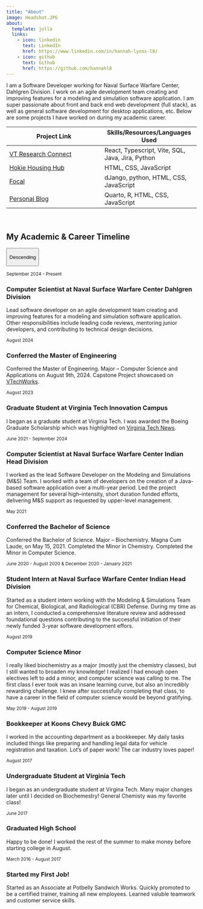 ---
title: "About"
image: Headshot.JPG
about:
  template: jolla
  links:
    - icon: linkedin
      text: LinkedIn
      href: https://www.linkedin.com/in/hannah-lyons-l8/
    - icon: github
      text: Github
      href: https://github.com/hannahl8
---

I am a Software Developer working for Naval Surface Warfare Center, Dahlgren Division. I work on an agile development team creating and improving features for a modeling and simulation software application. I am super passionate about front and back end web development (full stack), as well as general software development for desktop applications, etc. Below are some projects I have worked on during my academic career.

| Project Link | Skills/Resources/Languages Used |
|------------------------------------|------------------------------------|
| <a href="https://vtechworks.lib.vt.edu/items/257d0d9b-75f5-44b6-ac2d-b108a663a166" target="_blank">VT Research Connect</a> | React, Typescript, Vite, SQL, Java, Jira, Python |
| <a href="https://people.cs.vt.edu/hannahl8/BIT4484/hokiehousinghub/base.html" target="_blank">Hokie Housing Hub</a> | HTML, CSS, JavaScript |
| <a href="https://people.cs.vt.edu/hannahl8/cs5774/project3/homesignedout.html" target="_blank">Focal</a> | dJango, python, HTML, CSS, JavaScript |
| <a href="https://hannahl8.github.io/blog.html">Personal Blog</a> | Quarto, R, HTML, CSS, JavaScript |

<br>

## My Academic & Career Timeline

<div>

::: center-button
<button class="btn btn-primary" id="toggle-btn" onclick="toggleTimelineOrder()">

Descending

</button>
:::

::::::::::::::::::::::::: {#timeline .timeline}
:::: {.timeline-item .left}
::: timeline-content
<small>September 2024 - Present</small>

<h3>Computer Scientist at Naval Surface Warfare Center Dahlgren Division</h3>

<p>Lead software developer on an agile development team creating and improving features for a modeling and simulation software application. Other responsibilities include leading code reviews, mentoring junior developers, and contributing to technical design decisions.</p>
:::
::::

:::: {.timeline-item .right}
::: timeline-content
<small>August 2024</small>

<h3>Conferred the Master of Engineering</h3>

<p>Conferred the Master of Engineering. Major – Computer Science and Applications on August 9th, 2024. Capstone Project showcased on <a href="https://vtechworks.lib.vt.edu/items/257d0d9b-75f5-44b6-ac2d-b108a663a166" target="_blank">VTechWorks</a>.</p>
:::
::::

:::: {.timeline-item .left}
::: timeline-content
<small>August 2023</small>

<h3>Graduate Student at Virginia Tech Innovation Campus</h3>

<p>I began as a graduate student at Virginia Tech. I was awarded the Boeing Graduate Scholarship which was highlighted on <a href="https://news.vt.edu/articles/2023/09/innovation-campus-boeing-scholars-2023.html" target="_blank">Virginia Tech News</a>.</p>
:::
::::

:::: {.timeline-item .right}
::: timeline-content
<small>June 2021 - September 2024</small>

<h3>Computer Scientist at Naval Surface Warfare Center Indian Head Division</h3>

<p>I worked as the lead Software Developer on the Modeling and Simulations (M&S) Team. I worked with a team of developers on the creation of a Java-based software application over a multi-year period. Led the project management for several high–intensity, short duration funded efforts, delivering M&S support as requested by upper-level management.</p>
:::
::::

:::: {.timeline-item .left}
::: timeline-content
<small>May 2021</small>

<h3>Conferred the Bachelor of Science</h3>

<p>Conferred the Bachelor of Science. Major -- Biochemistry. Magna Cum Laude, on May 15, 2021. Completed the Minor in Chemistry. Completed the Minor in Computer Science.</p>
:::
::::

:::: {.timeline-item .right}
::: timeline-content
<small>June 2020 - August 2020 & December 2020 - January 2021</small>

<h3>Student Intern at Naval Surface Warfare Center Indian Head Division</h3>

<p>Started as a student intern working with the Modeling & Simulations Team for Chemical, Biological, and Radiological (CBR) Defense. During my time as an intern, I conducted a comprehensive literature review and addressed foundational questions contributing to the successful initiation of their newly funded 3-year software development effors.</p>
:::
::::

:::: {.timeline-item .left}
::: timeline-content
<small>August 2019</small>

<h3>Computer Science Minor</h3>

<p>I really liked biochemistry as a major (mostly just the chemistry classes), but I still wanted to broaden my knowledge! I realized I had enough open electives left to add a minor, and computer science was calling to me. The first class I ever took was an insane learning curve, but also an incredibly rewarding challenge. I knew after successfully completing that class, to have a career in the field of computer science would be beyond gratifying.</p>
:::
::::

:::: {.timeline-item .right}
::: timeline-content
<small>May 2019 - August 2019</small>

<h3>Bookkeeper at Koons Chevy Buick GMC</h3>

<p>I worked in the accounting department as a bookkeeper. My daily tasks included things like preparing and handling legal data for vehicle registration and taxation. Lot's of paper work! The car industry loves paper!</p>
:::
::::

:::: {.timeline-item .left}
::: timeline-content
<small>August 2017</small>

<h3>Undergraduate Student at Virginia Tech</h3>

<p>I began as an undergraduate student at Virgina Tech. Many major changes later until I decided on Biochemestry! General Chemisty was my favorite class!</p>
:::
::::

:::: {.timeline-item .right}
::: timeline-content
<small>June 2017</small>

<h3>Graduated High School</h3>

<p>Happy to be done! I worked the rest of the summer to make money before starting college in August.</p>
:::
::::

:::: {.timeline-item .left}
::: timeline-content
<small>March 2016 - August 2017</small>

<h3>Started my First Job!</h3>

<p>Started as an Associate at Potbelly Sandwich Works. Quickly promoted to be a certified trainer, training all new employees. Learned valuble teamwork and customer service skills.</p>
:::
::::
:::::::::::::::::::::::::

```{=html}
<script>
let isDescending = true;

function toggleTimelineOrder() {
  const timeline = document.getElementById('timeline');
  const items = Array.from(timeline.children);
  items.reverse();

  // Clear and re-append in reversed order
  while (timeline.firstChild) {
    timeline.removeChild(timeline.firstChild);
  }

  // Reassign left/right classes for alternating layout
  items.forEach((item, index) => {
    item.classList.remove('left', 'right');
    item.classList.add(index % 2 === 0 ? 'left' : 'right');
    timeline.appendChild(item);
  });

  // Toggle button label
  isDescending = !isDescending;
  document.getElementById('toggle-btn').textContent = isDescending ? "Descending" : "Ascending";
}
</script>
```

</div>
